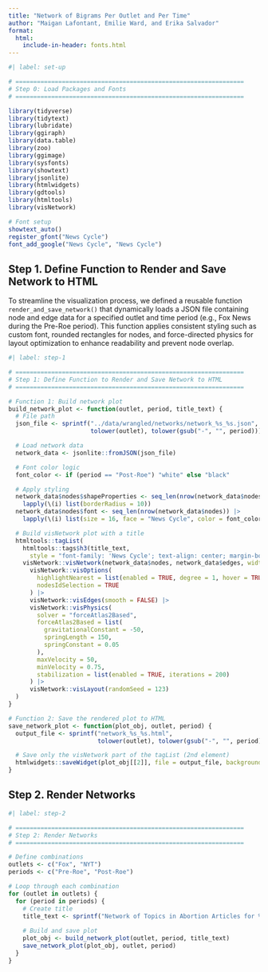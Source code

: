 ```yaml
---
title: "Network of Bigrams Per Outlet and Per Time"
author: "Maigan Lafontant, Emilie Ward, and Erika Salvador"
format:
  html:
    include-in-header: fonts.html
---
```


```r
#| label: set-up

# ================================================================
# Step 0: Load Packages and Fonts
# ================================================================

library(tidyverse)
library(tidytext)
library(lubridate)
library(ggiraph)
library(data.table)
library(zoo)
library(ggimage)
library(sysfonts)
library(showtext)
library(jsonlite)
library(htmlwidgets)
library(gdtools)
library(htmltools)
library(visNetwork)

# Font setup
showtext_auto()
register_gfont("News Cycle")
font_add_google("News Cycle", "News Cycle")  
```

## Step 1. Define Function to Render and Save Network to HTML

To streamline the visualization process, we defined a reusable function `render_and_save_network()` that dynamically loads a JSON file containing node and edge data for a specified outlet and time period (e.g., Fox News during the Pre-Roe period). This function applies consistent styling such as custom font, rounded rectangles for nodes, and force-directed physics for layout optimization to enhance readability and prevent node overlap.

```r
#| label: step-1

# ================================================================
# Step 1: Define Function to Render and Save Network to HTML
# ================================================================

# Function 1: Build network plot
build_network_plot <- function(outlet, period, title_text) {
  # File path
  json_file <- sprintf("../data/wrangled/networks/network_%s_%s.json", 
                       tolower(outlet), tolower(gsub("-", "", period)))

  # Load network data
  network_data <- jsonlite::fromJSON(json_file)

  # Font color logic
  font_color <- if (period == "Post-Roe") "white" else "black"

  # Apply styling
  network_data$nodes$shapeProperties <- seq_len(nrow(network_data$nodes)) |>
    lapply(\(i) list(borderRadius = 10))
  network_data$nodes$font <- seq_len(nrow(network_data$nodes)) |>
    lapply(\(i) list(size = 16, face = "News Cycle", color = font_color, multi = "html"))

  # Build visNetwork plot with a title
  htmltools::tagList(
    htmltools::tags$h3(title_text, 
      style = "font-family: 'News Cycle'; text-align: center; margin-bottom: 25px;"),
    visNetwork::visNetwork(network_data$nodes, network_data$edges, width = "100%", height = "800px") |>
      visNetwork::visOptions(
        highlightNearest = list(enabled = TRUE, degree = 1, hover = TRUE),
        nodesIdSelection = TRUE
      ) |>
      visNetwork::visEdges(smooth = FALSE) |>
      visNetwork::visPhysics(
        solver = "forceAtlas2Based",
        forceAtlas2Based = list(
          gravitationalConstant = -50,
          springLength = 150,
          springConstant = 0.05
        ),
        maxVelocity = 50,
        minVelocity = 0.75,
        stabilization = list(enabled = TRUE, iterations = 200)
      ) |>
      visNetwork::visLayout(randomSeed = 123)
  )
}

# Function 2: Save the rendered plot to HTML
save_network_plot <- function(plot_obj, outlet, period) {
  output_file <- sprintf("network_%s_%s.html", 
                         tolower(outlet), tolower(gsub("-", "", period)))

  # Save only the visNetwork part of the tagList (2nd element)
  htmlwidgets::saveWidget(plot_obj[[2]], file = output_file, background = "white")
}

```

## Step 2. Render Networks

```r
#| label: step-2

# ================================================================
# Step 2: Render Networks
# ================================================================

# Define combinations
outlets <- c("Fox", "NYT")
periods <- c("Pre-Roe", "Post-Roe")

# Loop through each combination
for (outlet in outlets) {
  for (period in periods) {
    # Create title
    title_text <- sprintf("Network of Topics in Abortion Articles for %s (%s)", outlet, period)
    
    # Build and save plot
    plot_obj <- build_network_plot(outlet, period, title_text)
    save_network_plot(plot_obj, outlet, period)
  }
}

```
